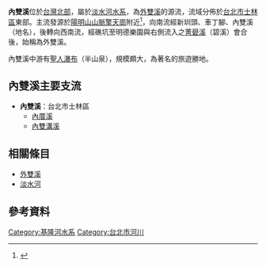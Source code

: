 {{提示|雙溪 (新北市)}}
{{Infobox river
| river_name = 內雙溪
| image_name = 內雙溪 - panoramio.jpg
| image_size =
| caption = 
| origin = [[擎天崗|擎天崗]]
| mouth = [[外雙溪|外雙溪]]
| basin_countries = {{TWN}}[[臺北市|臺北市]][[士林區|士林區]]
| length = 
| elevation = 
| mouth_elevation =
| discharge = 
| watershed = 
}}
'''內雙溪'''位於[[台灣北部|台灣北部]]，屬於[[淡水河|淡水河]][[水系|水系]]，為[[外雙溪|外雙溪]]的源流，流域分佈於[[台北市|台北市]][[士林區|士林區]]東部。主流發源於[[陽明山|陽明山]][[山脈|山脈]][[擎天崗|擎天崗]]附近<ref>{{Cite web |url=http://microbiology.scu.edu.tw/environ/wai-s-s2/survey.htm |title=外雙溪生態調查 |accessdate=2008-02-10 |archive-date=2008-02-15 |archive-url=https://web.archive.org/web/20080215024924/http://microbiology.scu.edu.tw/environ/wai-s-s2/survey.htm |dead-url=no }}</ref>，向南流經新圳頭、車丁腳、內雙溪（地名），後轉向西南流，經礁坑至明德樂園與右側流入之[[菁礐溪|菁礐溪]]（碧溪）會合後，始稱為外雙溪。

內雙溪中游有[[聖人瀑布|聖人瀑布]]（半山泉），規模頗大，為著名的旅遊勝地。

==內雙溪主要支流==
*'''內雙溪'''：台北市士林區
**[[內厝溪|內厝溪]]
**[[內雙溝溪|內雙溝溪]]

==相關條目==
*[[外雙溪|外雙溪]]
*[[淡水河|淡水河]]

==參考資料==
<div class="references-small">
<references />
</div>

{{淡水河}}

[[Category:基隆河水系|Category:基隆河水系]]
[[Category:台北市河川|Category:台北市河川]]